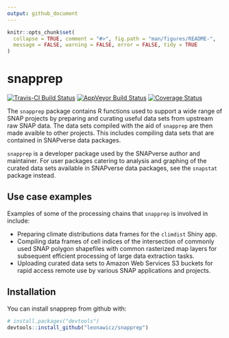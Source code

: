 ```yaml
---
output: github_document
---
```


<!-- README.md is generated from README.Rmd. Please edit that file -->

```r
knitr::opts_chunk$set(
  collapse = TRUE, comment = "#>", fig.path = "man/figures/README-",
  message = FALSE, warning = FALSE, error = FALSE, tidy = TRUE
)
```
# snapprep

[![Travis-CI Build Status](https://travis-ci.org/leonawicz/snapprep.svg?branch=master)](https://travis-ci.org/leonawicz/snapprep)
[![AppVeyor Build Status](https://ci.appveyor.com/api/projects/status/github/leonawicz/snapprep?branch=master&svg=true)](https://ci.appveyor.com/project/leonawicz/snapprep)
[![Coverage Status](https://img.shields.io/codecov/c/github/leonawicz/snapprep/master.svg)](https://codecov.io/github/leonawicz/snapprep?branch=master)

The `snapprep` package contains R functions used to support a wide range of SNAP projects by preparing and curating useful data sets 
from upstream raw SNAP data. The data sets compiled with the aid of `snapprep` are then made avaible to other projects.
This includes compiling data sets that are contained in SNAPverse data packages.

`snapprep` is a developer package used by the SNAPverse author and maintainer.
For user packages catering to analysis and graphing of the curated data sets available in SNAPverse data packages, see the `snapstat` package instead.

## Use case examples

Examples of some of the processing chains that `snapprep` is involved in include:

* Preparing climate distributions data frames for the `climdist` Shiny app.
* Compiling data frames of cell indices of the intersection of commonly used SNAP polygon shapefiles with common rasterized map layers for subsequent efficient processing of large data extraction tasks.
* Uploading curated data sets to Amazon Web Services S3 buckets for rapid access remote use by various SNAP applications and projects.

## Installation

You can install snapprep from github with:

```r
# install.packages("devtools")
devtools::install_github("leonawicz/snapprep")
```
